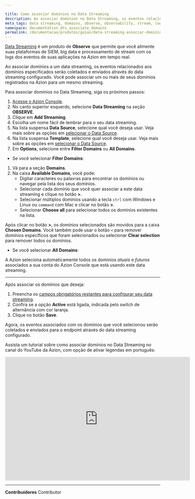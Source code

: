 ```yaml
---

title: Como associar domínios no Data Streaming
description: Ao associar domínios no Data Streaming, os eventos relacionados aos domínios especificados serão coletados e enviados para o endpoint.
meta_tags: data streaming, domains, observe, observability, stream, logs
namespace: documentation_dts_associate_domains
permalink: /documentacao/produtos/guias/data-streaming-associar-dominios/
---
```


[Data Streaming](/pt-br/documentacao/produtos/data-streaming/) é um produto de **Observe** que permite que você alimente suas plataformas de SIEM, big data e processamento de stream com os logs dos eventos de suas aplicações na Azion em tempo real.

Ao associar domínios a um data streaming, os eventos relacionados aos domínios especificados serão coletados e enviados através do data streaming configurado. Você pode associar um ou mais de seus domínios registrados na Azion para um mesmo streaming.

Para associar domínios no Data Streaming, siga os próximos passos:

1. [Acesse o Azion Console](https://console.azion.com/).
2. No canto superior esquerdo, selecione **Data Streaming** na seção **OBSERVE**.
3. Clique em **Add Streaming**.
4. Escolha um nome fácil de lembrar para o seu data streaming.
5. Na lista suspensa **Data Source**, selecione qual você deseja usar. Veja mais sobre as opções em [selecionar o Data Source](/pt-br/documentacao/produtos/data-streaming/#data-sources).
6. Na lista suspensa **Template**, selecione qual você deseja usar. Veja mais sobre as opções em [selecionar o Data Source](/pt-br/documentacao/produtos/data-streaming/#templates).
7. Em **Options**, selecione entre **Filter Domains** ou **All Domains**.

- Se você selecionar **Filter Domains**:

1. Vá para a seção **Domains**.
2. Na caixa **Available Domains**, você pode:
    - Digitar caracteres ou palavras para encontrar os domínios ou navegar pela lista dos seus domínios.
    - Selecionar cada domínio que você quer associar a este data streaming e clique no botão **>**.
    - Selecionar múltiplos domínios usando a tecla `ctrl` com Windows e Linux ou `command` com Mac e clicar no botão **>**.
    - Selecionar **Choose all** para selecionar todos os domínios existentes na lista.

Após clicar no botão **>**, os domínios selecionados são movidos para a caixa **Chosen Domains**. Você também pode usar o botão `<` para remover domínios específicos que foram selecionados ou selecionar **Clear selection** para remover todos os domínios.

- Se você selecionar **All Domains**:

A Azion seleciona automaticamente todos os domínios *atuais* e *futuros* associados a sua conta do Azion Console que está usando este data streaming.

---

Após associar os domínios que deseja:

1. Preencha os [campos obrigatórios restantes para configurar seu data streaming](/pt-br/documentacao/produtos/guias/como-usar-data-streaming/).
2. Confira se a opção **Active** está ligada, indicada pelo switch de alternância com cor laranja.
3. Clique no botão **Save**.

Agora, os eventos associados com os domínios que você selecionou serão coletados e enviados para o endpoint através do data streaming configurado.

Assista um tutorial sobre como associar domínios no Data Streaming no canal do YouTube da Azion, com opção de ativar legendas em português:

<iframe
   src="https://www.youtube.com/embed/soyIbJW0VdQ"
   loading="lazy"
   width="600"
   height="400"
   title="How to associate domains on Data Streaming"
   frameborder="0"
   allow="accelerometer; autoplay; clipboard-write; encrypted-media; gyroscope; picture-in-picture; web-share"
   allowfullscreen></iframe>

---








**Contribuidores** <ContributorList>Contributor</ContributorList>
